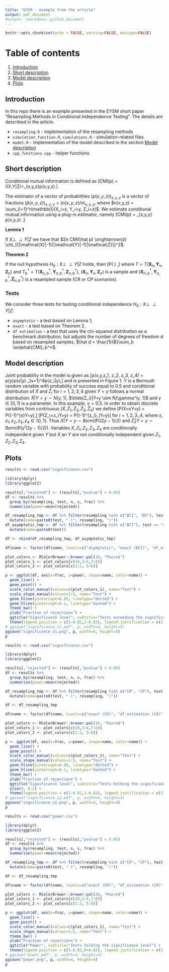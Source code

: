 ```yaml
---
title: "EYSM - example from the article"
output: pdf_document
#output: rmarkdown::github_document
---
```


```r
knitr::opts_chunk$set(echo = FALSE, warning=FALSE, message=FALSE)
```

# Table of contents

1. [Introduction](#introduction)
2. [Short description](#paragraph1)
3. [Model description](#paragraph2)
4. [Plots](#plots)

## Introduction <a name="introduction"></a>

In this repo there is an example presented in the EYSM short paper "Resampling Methods in Conditional Independence Testing". The details are described in the article.


- `resampling.R` - implementation of the resampling methods
- `simulation_function.R`, `simulations.R` - simulation-related files
- `model.R` - implementation of the model described in the section [Model description](#paragraph2)
- `cpp_functions.cpp` - helper functions

## Short description <a name="paragraph1"></a>

Conditional mutual information is defined as
\[CMI(p) = I(X,Y|Z)=\sum_{x,y,z}p(x,y,z)\log\frac{p(x,y,z)p(z)}{p(x,z)p(y,z)}.\]

The estimator of a vector of probabilities $(p(x,y,z))_{x,y,z}$ is a vector of fractions $(\hat p(x,y,z))_{x,y,z} = (n(x,y,z)/n)_{x,y,z}$, where $n(x,y,z) = \sum_{i=1}^n\mathbb{I}(X_i=x, Y_i=y, Z_i=z)$. 
We estimate conditional mutual information
 using a plug-in estimator, namely 
\[CMI(\hat p) = \sum_{x,y,z} \hat p(x,y,z) \log \frac{\hat p(x,y,z) \hat p(z)}{\hat p(x,z) \hat p(y,z)}.\]

**Lemma 1**

If $X \perp \!\!\! \perp Y | Z$ we have that $2n CMI(\hat p) \xrightarrow{d} \chi_{(|\mathcal{X}|-1)(|\mathcal{Y}|-1)|\mathcal{Z}|}^2$.


**Theorem 2**

If the null hypothesis $H_0: X \perp \!\!\! \perp Y |Z$ holds, then
\[P\left(\frac{1 + \sum_{b=1}^B \mathbb{I}(T \leq T_b^*)}{1+B} \leq \alpha \right) \leq \alpha,\]
where $T=T(\mathbf{X}_n, \mathbf{Y}_n, \mathbf{Z}_n)$ and $T_b^* = T(\mathbf{X}_{n,b}^*, \mathbf{Y}_{n,b}^*, \mathbf{Z}_{n,b}^*)$,
$(\mathbf{X}_n, \mathbf{Y}_n, \mathbf{Z}_n)$ is a sample and $(\mathbf{X}_{n,b}^*, \mathbf{Y}_{n,b}^*, \mathbf{Z}_{n,b}^*)$ is a resampled sample (CR or CP scenarios).

### Tests

We consider three tests for testing conditional independence $H_0: X \perp \!\!\! \perp Y|Z$: 

- `asymptotic` - a test based on Lemma 1,
- `exact` - a test based on Theorem 2,
- `df estimation` - a test that uses the chi-squared distribution as a benchmark distribution, but adjusts the number of degrees of freedom $d$ based on resampled samples, $\hat d = \frac{1}{B}\sum_b \widehat{CMI}_b^*$.

## Model description <a name="paragraph2"></a>

Joint probability in the model is given as
    \[p(x,y,z_1, z_2, z_3, z_4) = p(y)p(x|y) \prod_{s=1}^4p(z_i|y),\]
    and is presented in Figure 1.
   $Y$ is a Bernoulli random variable with probability of success equal to $0.5$ and conditional distribution of 
    $\tilde{X}$ and $\tilde{Z}_i$ for $i=1,2,3,4$ given $Y=y$  follows a normal distribution: $\tilde{X}|Y=y \sim N(y, 1)$, $\tilde{Z_i}|Y=y \sim N(\gamma^iy, 1)$ and $\gamma\in [0, 1]$ is a parameter. In this example, $\gamma=0.5$. In order to obtain discrete variables from continuous $(\tilde{X}, \tilde{Z}_1, \tilde{Z}_2, \tilde{Z}_3,\tilde{Z}_4)$ we define 
    \[P(X=x\lvert Y=y) = P\Big((-1)^{x}\tilde{X}\leq\frac{(-1)^{x}}{2}\lvert Y=y\Big),\]
    \[P(Z_i=z_i\lvert Y=y) = P\Big((-1)^{z_i}\tilde{Z}_i\leq\frac{(-1)^{z_i}\gamma^i}{2}\lvert Y=y\Big)\]
    for $i = 1, 2, 3,, 4$, where $x, z_1, z_2, z_3, z_4 \in \{0,1\}$. Thus $X\lvert Y=y \sim Bern(\Phi((2y-1)/2)$ and $Z_i\lvert Y=y \sim Bern(\Phi(\gamma^i(2y-1)/2))$.  Variables $X, Z_1, Z_2, Z_3, Z_4$ are conditionally independent given $Y$ but $X$ an $Y$ are not conditionally independent given $Z_1,Z_2,Z_3, Z_4$.

## Plots <a name="plots"></a>

```r
results <- read.csv("significance.csv")

library(dplyr)
library(ggplot2)

results[,"rejected"] <- (results[,"pvalue"] < 0.05)
df <- results %>% 
  group_by(resampling, test, n, s, frac) %>%
  summarise(power=mean(rejected))

df_resampling_tmp <- df %>% filter(resampling %in% c("BCI", "BX"), test != "asymptotic") %>%
  mutate(name=paste0(test, " (", resampling, ")"))
df_asymptotic_tmp <- df %>% filter(resampling %in% c("BCI"), test == "asymptotic") %>%
  mutate(name=paste0(test))

df <- rbind(df_resampling_tmp, df_asymptotic_tmp)

df$name <- factor(df$name, levels=c("asymptotic", "exact (BCI)", "df_estimation (BCI)", "exact (BX)", "df_estimation (BX)"))

plot_colors <- RColorBrewer::brewer.pal(10, "Paired")
plot_colors_1 <- plot_colors[c(10,3:4,7:8)]
plot_colors_2 <- plot_colors[c(1:2, 5:6)]

p <- ggplot(df, aes(x=frac, y=power, shape=name, color=name)) +
  geom_line() +
  geom_point() +
  scale_color_manual(values=c(plot_colors_1), name="Test") +
  scale_shape_manual(values=1:5, name="Test") +
  geom_hline(yintercept=0.05, linetype="dotted") +
  geom_hline(yintercept=0.1, linetype="dashed") +
  theme_bw() +
  ylab("Fraction of rejections") +
  ggtitle("Significance level", subtitle="Tests exceeding the significance level") +
  theme(legend.position = c(1-0.02,1-0.02), legend.justification = c(1,1))
# ggsave("significance_v1.pdf", p, width=4, height=4)
ggsave("significance_v1.png", p, width=4, height=4)
p
```
```r
results <- read.csv("significance.csv")

library(dplyr)
library(ggplot2)

results[,"rejected"] <- (results[,"pvalue"] < 0.05)
df <- results %>% 
  group_by(resampling, test, n, s, frac) %>%
  summarise(power=mean(rejected))

df_resampling_tmp <- df %>% filter(resampling %in% c("CR", "CP"), test != "asymptotic") %>%
  mutate(name=paste0(test, " (", resampling, ")"))

df <- df_resampling_tmp

df$name <- factor(df$name, levels=c("exact (CR)", "df_estimation (CR)", "exact (CP)", "df_estimation (CP)"))

plot_colors <- RColorBrewer::brewer.pal(10, "Paired")
plot_colors_1 <- plot_colors[c(10,3:4,7:8)]
plot_colors_2 <- plot_colors[c(1:2, 5:6)]

p <- ggplot(df, aes(x=frac, y=power, shape=name, color=name)) +
  geom_line() +
  geom_point() +
  scale_color_manual(values=c(plot_colors_2), name="Test") +
  scale_shape_manual(values=1:5, name="Test") +
  geom_hline(yintercept=0.05, linetype="dotted") +
  geom_hline(yintercept=0.1, linetype="dashed") +
  theme_bw() +
  ylab("Fraction of rejections") +
  ggtitle("Significance level", subtitle="Tests holding the significance level") +
  ylim(0, 0.2) +
  theme(legend.position = c(1-0.02,1-0.02), legend.justification = c(1,1))
# ggsave("significance_v2.pdf", p, width=4, height=4)
ggsave("significance_v2.png", p, width=4, height=4)
p
```

```r
results <- read.csv("power.csv")

library(dplyr)
library(ggplot2)

results[,"rejected"] <- (results[,"pvalue"] < 0.05)
df <- results %>% 
  group_by(resampling, test, n, s, frac) %>%
  summarise(power=mean(rejected))

df_resampling_tmp <- df %>% filter(resampling %in% c("CR", "CP"), test != "asymptotic") %>%
  mutate(name=paste0(test, " (", resampling, ")"))

df <- df_resampling_tmp

df$name <- factor(df$name, levels=c("exact (CR)", "df_estimation (CR)", "exact (CP)", "df_estimation (CP)"))

plot_colors <- RColorBrewer::brewer.pal(10, "Paired")
plot_colors_1 <- plot_colors[c(10,3:4,7:8)]
plot_colors_2 <- plot_colors[c(1:2, 5:6)]

p <- ggplot(df, aes(x=frac, y=power, shape=name, color=name)) +
  geom_line() +
  geom_point() +
  scale_color_manual(values=c(plot_colors_2), name="Test") +
  scale_shape_manual(values=1:5, name="Test") +
  theme_bw() +
  ylab("Fraction of rejections") +
  ggtitle("Power", subtitle="Tests holding the significance level") +
  theme(legend.position = c(1-0.02,0+0.02), legend.justification = c(1,0))
# ggsave("power.pdf", p, width=4, height=4)
ggsave("power.png", p, width=4, height=4)
p
```